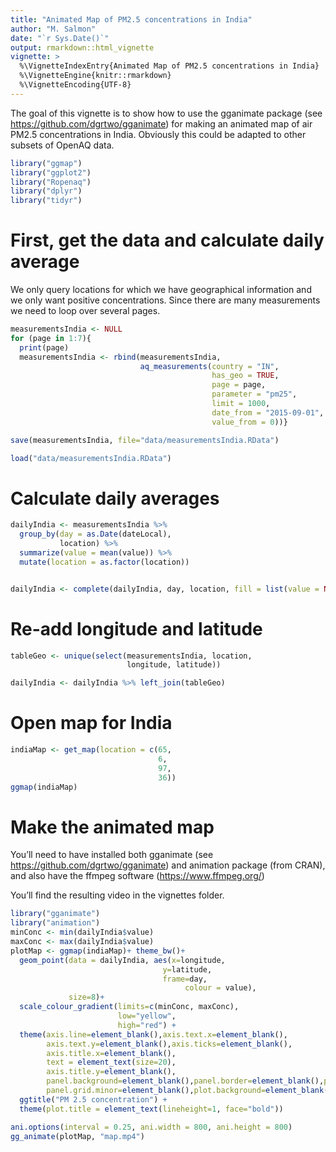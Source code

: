```yaml
---
title: "Animated Map of PM2.5 concentrations in India"
author: "M. Salmon"
date: "`r Sys.Date()`"
output: rmarkdown::html_vignette
vignette: >
  %\VignetteIndexEntry{Animated Map of PM2.5 concentrations in India}
  %\VignetteEngine{knitr::rmarkdown}
  %\VignetteEncoding{UTF-8}
---
```


The goal of this vignette is to show how to use the gganimate package (see <https://github.com/dgrtwo/gganimate>) for making an animated map of air PM2.5 concentrations in India. Obviously this could be adapted to other subsets of OpenAQ data.

```r
library("ggmap")
library("ggplot2")
library("Ropenaq")
library("dplyr")
library("tidyr")
```


# First, get the data and calculate daily average

We only query locations for which we have geographical information and we only want positive concentrations. Since there are many measurements we need to loop over several pages.

```r
measurementsIndia <- NULL
for (page in 1:7){
  print(page)
  measurementsIndia <- rbind(measurementsIndia,
                             aq_measurements(country = "IN", 
                                             has_geo = TRUE, 
                                             page = page,
                                             parameter = "pm25", 
                                             limit = 1000,
                                             date_from = "2015-09-01",
                                             value_from = 0))}
```

```r
save(measurementsIndia, file="data/measurementsIndia.RData")
```


```r
load("data/measurementsIndia.RData")
```

# Calculate daily averages

```r
dailyIndia <- measurementsIndia %>%
  group_by(day = as.Date(dateLocal),
           location) %>%
  summarize(value = mean(value)) %>%
  mutate(location = as.factor(location))


dailyIndia <- complete(dailyIndia, day, location, fill = list(value = NA))
```

# Re-add longitude and latitude

```r
tableGeo <- unique(select(measurementsIndia, location,
                          longitude, latitude))

dailyIndia <- dailyIndia %>% left_join(tableGeo)
```

# Open map for India
```r
indiaMap <- get_map(location = c(65,
                                 6,
                                 97,
                                 36))
ggmap(indiaMap)
```

# Make the animated map

You'll need to have installed both gganimate (see <https://github.com/dgrtwo/gganimate>) and animation package (from CRAN), and also have the ffmpeg software (<https://www.ffmpeg.org/>)

You'll find the resulting video in the vignettes folder.

```r
library("gganimate")
library("animation")
minConc <- min(dailyIndia$value)
maxConc <- max(dailyIndia$value)
plotMap <- ggmap(indiaMap)+ theme_bw()+
  geom_point(data = dailyIndia, aes(x=longitude,
                                  y=latitude,
                                  frame=day,
                                       colour = value),
             size=8)+
  scale_colour_gradient(limits=c(minConc, maxConc), 
                        low="yellow", 
                        high="red") +
  theme(axis.line=element_blank(),axis.text.x=element_blank(),
        axis.text.y=element_blank(),axis.ticks=element_blank(),
        axis.title.x=element_blank(),
        text = element_text(size=20),
        axis.title.y=element_blank(),
        panel.background=element_blank(),panel.border=element_blank(),panel.grid.major=element_blank(),
        panel.grid.minor=element_blank(),plot.background=element_blank())+
  ggtitle("PM 2.5 concentration") +
  theme(plot.title = element_text(lineheight=1, face="bold"))

ani.options(interval = 0.25, ani.width = 800, ani.height = 800)
gg_animate(plotMap, "map.mp4")
```
